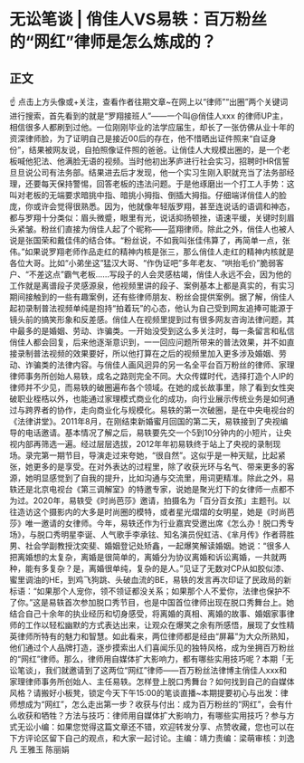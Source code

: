 # 无讼笔谈 | 俏佳人VS易轶：百万粉丝的“网红”律师是怎么炼成的？
## 正文
☝ 点击上方头像或+关注，查看作者往期文章~在网上以“律师”“出圈”两个关键词进行搜索，首先看到的就是“罗翔接班人”——一个叫@俏佳人xxx 的律师UP主，相信很多人都刷到过他。一位刚刚毕业的法学应届生，却长了一张仿佛从业十年的资深律师脸，为了证明自己是接近00后的存在，他不惜晒出证件照来“自证身份”，结果被网友说，自拍照像证件照的爸爸。让俏佳人大规模出圈的，是一个老板喊他犯法、他满脸无语的视频。当时他初出茅庐进行社会实习，招聘时HR信誓旦旦说公司有法务部。结果进去后才发现，他一个实习生刚入职就充当了法务部经理，还要每天保持警惕，回答老板的违法问题。于是他琢磨出一个打工人手势：这叫对老板的无端要求暗挑中指、暗挑小拇指、倒插大拇指。仔细端详俏佳人的脸庞，你或许会觉得很熟悉。因为，他就像年轻版罗翔，甚至连说话的语调和神态，都与罗翔十分类似：眉头微蹙，眼里有光，说话抑扬顿挫，语速平缓，关键时刻眉头紧皱。粉丝们直接为俏佳人起了个昵称——蓝翔律师。除此之外，俏佳人也被人说是张国荣和戴佳伟的结合体。“粉丝说，不如我叫张佳伟算了，再简单一点，张伟。”如果说罗翔老师作品走红的精神内核是张三，那么俏佳人走红的精神内核就是各位大哥。比如“小弟坐这”猛汉大哥、“作伪证吧”多年老友、“哄抬毛价”脆弱客户、“不差这点”霸气老板……写段子的人会灵感枯竭，俏佳人永远不会，因为他的工作就是离谱段子灵感源泉，他视频里讲的段子、案例基本上都是真实的，有实习期间接触到的一些有趣案例，还有些律师朋友、粉丝会提供案例。据了解，俏佳人起初录制普法视频单纯是抱持“拍着玩”的心态，他认为自己受到网友追捧可能源于镜头前的搞笑形象和反差感。俏佳人在视频里提到过有很多网友咨询法律问题，其中最多的是婚姻、劳动、诈骗类。一开始没受到这么多关注时，每一条留言和私信俏佳人都会回复，后来他逐渐意识到，一一回应问题所带来的普法效果，并不如直接录制普法视频的效果要好，所以他打算在之后的视频里加入更多涉及婚姻、劳动、诈骗类的法律内容。与俏佳人画风迥异的另一名全平台百万粉丝的律师、家理律师事务所创始人易轶，成名之路则完全不同。大众传媒时代，选择打造个人IP的律师并不少见，而易轶的破圈遍布各个领域。在她的成长故事里，除了看到女性突破职业桎梏以外，也能通过家理模式商业化的成功，向行业展示传统业务是如何通过与跨界者的协作，走向商业化与规模化。易轶的第一次破圈，是在中央电视台的《法律讲堂》。2011年8月，在刚结束新婚蜜月回国的第二天，易轶接到了央视编导的电话邀请。基本情况了解之后，易轶要先交一个5到10分钟内的小短片，让央视内部再筛选一遍。经过层层选拔，2012年年初易轶终于站上了央视的录制现场。录完第一期节目，导演走过来夸她，“很自然”。这似乎是一种天赋，比起紧张，她更多的是享受。在对外表达的过程里，除了收获光环与名气、带来更多的客源，她明显感觉到了自我的提升，比如沟通与交流里，用词更精准。除此之外，易轶还是北京电视台《第三调解室》的特邀专家，说她是聚光灯下的女律师一点都不为过。2020年，易轶受《时尚芭莎》邀请，拍摄名为「百分百女孩」主题刊。以往造访这个摄影内的大多是时尚圈的模特，或者星光熠熠的女明星，她是《时尚芭莎》唯一邀请的女律师。今年，易轶还作为行业嘉宾受邀出席《怎么办！脱口秀专场》，与脱口秀明星李诞、人气歌手李承铉、知名演员倪虹洁、《芈月传》作者蒋胜男、社会学副教授沈奕斐、婚姻登记处矫鑫，一起爆笑解读婚姻。她说：“很多人把离婚想的太复杂，离婚是很简单的，离婚分为协议离婚和诉讼离婚，一共就两种，能有多复杂？是，离婚很单纯，复杂的是人。”见证了无数对CP从如胶似漆、蜜里调油的HE，到鸡飞狗跳、头破血流的BE，易轶的发言再次印证了民政局的新标语：“如果那个人宠你，领不领证都没关系；如果那个人不爱你，法律也保护不了你。”这是易轶首次参加脱口秀节目，也是中国首位律师出现在脱口秀舞台上。她结合自己十余年的执业经历和切身感受，将离婚的真相、离婚的故事、婚姻家事律师的工作以轻松幽默的方式表达出来，让观众在爆笑之余有所感悟，展现了女性精英律师所特有的魅力和智慧。如此看来，两位律师都是经由“屏幕”为大众所熟知，他们通过个人品牌打造，逐步摸索出人们喜闻乐见的独特风格，成为坐拥百万粉丝的“网红”律师。那么，律师用自媒体扩大影响力，都有哪些实用技巧呢？本期「无讼笔谈」，我们就邀请到了这两位“网红”律师——百万粉丝法律博主俏佳人xxx和家理律师事务所创始人、主任易轶。怎样登上脱口秀舞台？如何找到自己的自媒体风格？请搬好小板凳，锁定今天下午15:00的笔谈直播~本期提要初心与出发：律师想成为“网红”，怎么走出第一步？收获与付出：成为百万粉丝的“网红”，会有什么收获和牺牲？方法与技巧：律师用自媒体扩大影响力，有哪些实用技巧？参与方式无讼小编：如果您觉得这篇文章还不错，欢迎转发分享、点赞收藏，您也可以在下方评论区留下自己的观点，和大家一起讨论。主编：靖力责编：梁萌审核：刘逸凡 王雅玉 陈丽娟